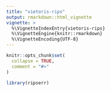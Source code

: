 ```yaml
---
title: "vietoris-rips"
output: rmarkdown::html_vignette
vignette: >
  %\VignetteIndexEntry{vietoris-rips}
  %\VignetteEngine{knitr::rmarkdown}
  %\VignetteEncoding{UTF-8}
---
```


```r
knitr::opts_chunk$set(
  collapse = TRUE,
  comment = "#>"
)
```

```r
library(ripserr)
```
